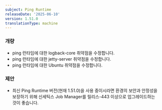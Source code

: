 ```yaml
---
subject: Ping Runtime
releaseDate: '2025-06-10'
version: 1.51.0
translationType: machine
---
```


### 개량

* ping 런타임에 대한 logback-core 취약점을 수정합니다.
* ping 런타임에 대한 jetty-server 취약점을 수정합니다.
* ping 런타임에 대한 Ubuntu 취약점을 수정합니다.

### 제안

* 최신 Ping Runtime 버전(현재 1.51.0)을 사용 중이시라면 환경의 보안과 안정성을 보장하기 위해 신세틱스 Job Manager를 릴리스-443 이상으로 업그레이드하는 것이 좋습니다.